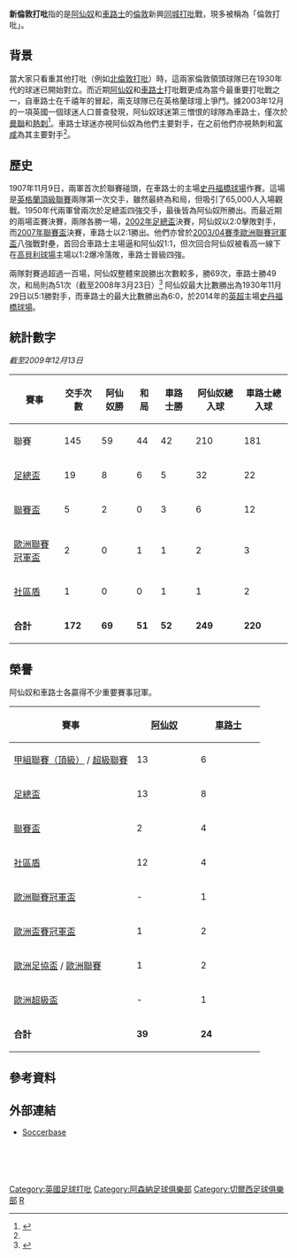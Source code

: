{{NoteTA|
|G1=英超
|G2=足球
}}
{{Derby
|place=[[倫敦|倫敦]]
|team1=[[阿仙奴|阿仙奴]]
|team2=[[車路士|車路士]]
|date=	1907年11月9日
|total=168
|t1win=69
|t2win=49
|draw=51
}}
'''新倫敦打吡'''指的是[[阿仙奴|阿仙奴]]和[[車路士|車路士]]的[[倫敦|倫敦]]新興[[同城打吡|同城打吡]]戰，現多被稱為「倫敦打吡」。

== 背景 ==
當大家只看重其他打吡（例如[[北倫敦打吡|北倫敦打吡]]）時，這兩家倫敦領頭球隊已在1930年代的球迷已開始對立。而近期[[阿仙奴|阿仙奴]]和[[車路士|車路士]]打吡戰更成為當今最重要打吡戰之一，自車路士在千禧年的冒起，兩支球隊已在英格蘭球壇上爭鬥。據2003年12月的一項英國一個球迷人口普查發現，阿仙奴球迷第三憎恨的球隊為車路士，僅次於[[曼聯|曼聯]]和[[托定咸熱刺|熱刺]]<ref name="census">{{cite web|url=http://www.footballfanscensus.com/issueresults/Club_Rivalries_Uncovered_Results.pdf |title=Rivalry Uncovered! |publisher=The Football Fans Census |format=PDF |page=p. 3 |accessdate=2008-03-01 |date=December 2003 |deadurl=yes |archiveurl=https://web.archive.org/web/20131020074918/http://www.footballfanscensus.com/issueresults/Club_Rivalries_Uncovered_Results.pdf |archivedate=2013-10-20 }}</ref>。車路士球迷亦視阿仙奴為他們主要對手，在之前他們亦視熱刺和[[富咸足球會|富咸]]為其主要對手<ref name="census"/>。

== 歷史 ==

1907年11月9日，兩軍首次於聯賽碰頭，在車路士的主場[[史丹福橋球場|史丹福橋球場]]作賽。這場是[[英格蘭甲組足球聯賽|英格蘭頂級聯賽]]兩隊第一次交手，雖然最終為和局，但吸引了65,000人入場觀戰。1950年代兩軍曾兩次於足總盃四強交手，最後皆為阿仙奴所勝出。而最近期的兩場盃賽決賽，兩隊各勝一場，[[2002年足總盃|2002年足總盃]]決賽，阿仙奴以2:0擊敗對手，而[[2007年聯賽盃|2007年聯賽盃]]決賽，車路士以2:1勝出。他們亦曾於[[歐洲聯賽冠軍盃|2003/04賽季歐洲聯賽冠軍盃]]八強戰對壘，首回合車路士主場逼和阿仙奴1:1，但次回合阿仙奴被看高一線下在[[高貝利球場|高貝利球場]]主場以1:2爆冷落敗，車路士晉級四強。

兩隊對賽過超過一百場，阿仙奴整體來說勝出次數較多，勝69次，車路士勝49次，和局則為51次（截至2008年3月23日）<ref>{{Cite web |url=http://www.soccerbase.com/head2.sd?team2id=536&team1id=142 |title=Soccerbase |accessdate=2008-10-02 |archive-date=2008-09-28 |archive-url=https://web.archive.org/web/20080928085004/http://www.soccerbase.com/head2.sd?team2id=536&team1id=142 |dead-url=no }}</ref> 
阿仙奴最大比數勝出為1930年11月29日以5:1勝對手，而車路士的最大比數勝出為6:0，於2014年的[[英格蘭超級聯賽|英超]]主場[[史丹福橋球場|史丹福橋球場]]。

== 統計數字 ==
''截至2009年12月13日''

{| class="wikitable" style="text-align:center"
|- 
!賽事!!交手次數!!阿仙奴勝!!和局!!車路士勝!!阿仙奴總入球!!車路士總入球
|- 
|align="left"|聯賽||145||59||44||42||210||181
|-
|align="left"|[[英格蘭足總盃|足總盃]]||19||8||6||5||32||22
|-
|align="left"|[[英格蘭聯賽盃|聯賽盃]]||5||2||0||3||6||12
|-
|align="left"|[[歐洲聯賽冠軍盃|歐洲聯賽冠軍盃]]||2||0||1||1||2||3
|-
|align="left"|[[英格蘭社區盾|社區盾]]||1||0||0||1||1||2
|-
|align="left"|'''合計'''||'''172'''||'''69'''||'''51'''||'''52'''||'''249'''||'''220'''
|}

== 榮譽 ==
阿仙奴和車路士各贏得不少重要賽事冠軍。
{| class="wikitable" style="text-align:center;font-size:95%"
! 賽事
! width="100" | [[阿仙奴|阿仙奴]]
! width="100" | [[車路士|車路士]]
|-
| [[英格蘭甲組足球聯賽|甲組聯賽（頂級）]] / [[英格蘭超級足球聯賽|超級聯賽]]
| 13
| 6
|-
| [[英格蘭足總盃|足總盃]]
| 13
| 8
|-
| [[英格蘭聯賽盃|聯賽盃]]
| 2
| 4
|-
| [[英格蘭社區盾|社區盾]]
| 12
| 4
|-
| [[歐洲聯賽冠軍盃|歐洲聯賽冠軍盃]]
| -
| 1
|-
| [[歐洲盃賽冠軍盃|歐洲盃賽冠軍盃]]
| 1
| 2
|-
| [[歐洲足協盃|歐洲足協盃]] / [[歐洲聯賽|歐洲聯賽]]
| 1
| 2
|-
| [[歐洲超級盃|歐洲超級盃]]
| -
| 1
|-
| '''合計'''
| '''39'''
| '''24'''
|}

== 參考資料 ==
{{reflist}}

== 外部連結 ==
*[http://www.soccerbase.com/head2.sd?team2id=536&team1id=142 Soccerbase] {{Wayback|url=http://www.soccerbase.com/head2.sd?team2id=536&team1id=142 |date=20080928085004 }}

    {{fb start}}
    {{阿仙奴足球會}}

    {{fb end}}

[[Category:英國足球打吡|Category:英國足球打吡]]
[[Category:阿森納足球俱樂部|Category:阿森納足球俱樂部]]
[[Category:切爾西足球俱樂部|Category:切爾西足球俱樂部]]
[[Category:倫敦體育|R]]
